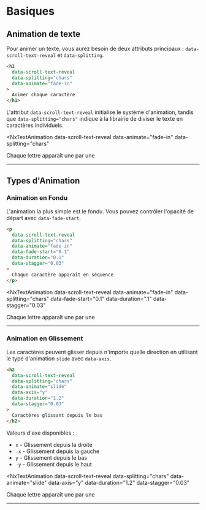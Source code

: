 # Basiques


## Animation de texte

Pour animer un texte, vous aurez besoin de deux attributs principaux : `data-scroll-text-reveal` et `data-splitting`.

```html
<h1 
  data-scroll-text-reveal 
  data-splitting="chars"
  data-animate="fade-in"
>
  Animer chaque caractère
</h1>
```

L'attribut `data-scroll-text-reveal` initialise le système d'animation, tandis que `data-splitting="chars"` indique à la librairie de diviser le texte en caractères individuels.

<NxTextAnimation 
  data-scroll-text-reveal 
  data-animate="fade-in"
  data-splitting="chars"
>
  Chaque lettre apparaît une par une
</NxTextAnimation>

---

## Types d'Animation

### Animation en Fondu

L'animation la plus simple est le fondu. Vous pouvez contrôler l'opacité de départ avec `data-fade-start`.

```html
<p 
  data-scroll-text-reveal 
  data-splitting="chars"
  data-animate="fade-in"
  data-fade-start="0.1"
  data-duration="0.1"
  data-stagger="0.03"
>
  Chaque caractère apparaît en séquence
</p>
```

<NxTextAnimation 
  data-scroll-text-reveal 
  data-animate="fade-in"
  data-splitting="chars"
  data-fade-start="0.1"
  data-duration=".1"
  data-stagger="0.03"
>
  Chaque lettre apparaît une par une
</NxTextAnimation>


---

### Animation en Glissement

Les caractères peuvent glisser depuis n'importe quelle direction en utilisant le type d'animation `slide` avec `data-axis`.

```html
<h2 
  data-scroll-text-reveal 
  data-splitting="chars"
  data-animate="slide"
  data-axis="y"
  data-duration="1.2"
  data-stagger="0.03"
>
  Caractères glissant depuis le bas
</h2>
```

Valeurs d'axe disponibles :
- `x` - Glissement depuis la droite
- `-x` - Glissement depuis la gauche
- `y` - Glissement depuis le bas
- `-y` - Glissement depuis le haut

<NxTextAnimation 
  data-scroll-text-reveal 
  data-splitting="chars"
  data-animate="slide"
  data-axis="y"
  data-duration="1.2"
  data-stagger="0.03"
>
  Chaque lettre apparaît une par une
</NxTextAnimation>

---

